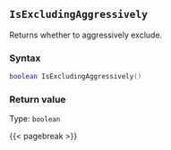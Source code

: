 ## `IsExcludingAggressively`

Returns whether to aggressively exclude.

### Syntax {-}

``` .lua
boolean IsExcludingAggressively()
```


### Return value {-}

Type: `boolean`


{{< pagebreak >}}